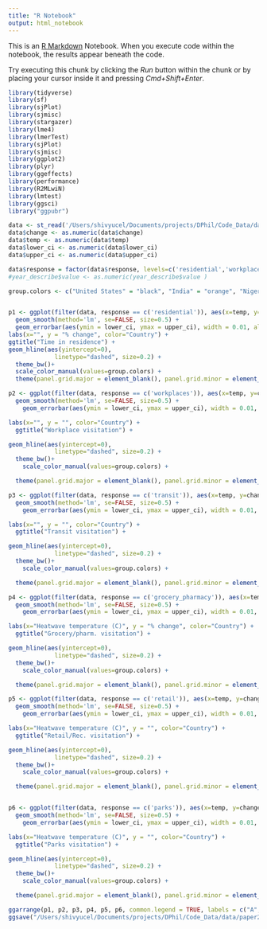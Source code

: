 ```yaml
---
title: "R Notebook"
output: html_notebook
---
```


This is an [R Markdown](http://rmarkdown.rstudio.com) Notebook. When you execute code within the notebook, the results appear beneath the code. 

Try executing this chunk by clicking the *Run* button within the chunk or by placing your cursor inside it and pressing *Cmd+Shift+Enter*. 

```r
library(tidyverse)
library(sf)
library(sjPlot)
library(sjmisc)
library(stargazer)
library(lme4)
library(lmerTest)
library(sjPlot)
library(sjmisc)
library(ggplot2)
library(plyr)
library(ggeffects)
library(performance)
library(R2MLwiN)
library(lmtest)
library(ggsci)
library("ggpubr")

```


```r
data <- st_read('/Users/shivyucel/Documents/projects/DPhil/Code_Data/data/paper2/results/THI_state_plots_CI_sorted.csv')
data$change <- as.numeric(data$change)
data$temp <- as.numeric(data$temp)
data$lower_ci <- as.numeric(data$lower_ci)
data$upper_ci <- as.numeric(data$upper_ci)

data$response = factor(data$response, levels=c('residential','workplaces','transit','grocery_pharmacy', 'retail', 'parks'))
#year_describe$value <- as.numeric(year_describe$value )

group.colors <- c("United States" = "black", "India" = "orange", "Nigeria" ="#1B7339", "France" = "#0072bb", "Turkey" = "red", "Brazil" = "#5ced73")


p1 <- ggplot(filter(data, response == c('residential')), aes(x=temp, y=change, color=adm0)) + 
  geom_smooth(method='lm', se=FALSE, size=0.5) + 
  geom_errorbar(aes(ymin = lower_ci, ymax = upper_ci), width = 0.01, alpha=0.1) +
labs(x="", y = "% change", color="Country") + 
ggtitle("Time in residence") +
geom_hline(aes(yintercept=0),
             linetype="dashed", size=0.2) + 
  theme_bw()+ 
  scale_color_manual(values=group.colors) +
  theme(panel.grid.major = element_blank(), panel.grid.minor = element_blank())

p2 <- ggplot(filter(data, response == c('workplaces')), aes(x=temp, y=change, color=adm0)) + 
  geom_smooth(method='lm', se=FALSE, size=0.5) + 
    geom_errorbar(aes(ymin = lower_ci, ymax = upper_ci), width = 0.01, alpha=0.1) +

labs(x="", y = "", color="Country") + 
  ggtitle("Workplace visitation") +

geom_hline(aes(yintercept=0),
             linetype="dashed", size=0.2) + 
  theme_bw()+ 
    scale_color_manual(values=group.colors) +

  theme(panel.grid.major = element_blank(), panel.grid.minor = element_blank())

p3 <- ggplot(filter(data, response == c('transit')), aes(x=temp, y=change, color=adm0)) + 
  geom_smooth(method='lm', se=FALSE, size=0.5) + 
    geom_errorbar(aes(ymin = lower_ci, ymax = upper_ci), width = 0.01, alpha=0.1) +

labs(x="", y = "", color="Country") + 
  ggtitle("Transit visitation") +

geom_hline(aes(yintercept=0),
             linetype="dashed", size=0.2) + 
  theme_bw()+ 
    scale_color_manual(values=group.colors) +

  theme(panel.grid.major = element_blank(), panel.grid.minor = element_blank())

p4 <- ggplot(filter(data, response == c('grocery_pharmacy')), aes(x=temp, y=change, color=adm0)) + 
  geom_smooth(method='lm', se=FALSE, size=0.5) + 
    geom_errorbar(aes(ymin = lower_ci, ymax = upper_ci), width = 0.01, alpha=0.1) +

labs(x="Heatwave temperature (C)", y = "% change", color="Country") + 
  ggtitle("Grocery/pharm. visitation") +

geom_hline(aes(yintercept=0),
             linetype="dashed", size=0.2) + 
  theme_bw()+ 
    scale_color_manual(values=group.colors) +

  theme(panel.grid.major = element_blank(), panel.grid.minor = element_blank())

p5 <- ggplot(filter(data, response == c('retail')), aes(x=temp, y=change, color=adm0)) + 
  geom_smooth(method='lm', se=FALSE, size=0.5) + 
    geom_errorbar(aes(ymin = lower_ci, ymax = upper_ci), width = 0.01, alpha=0.1) +

labs(x="Heatwave temperature (C)", y = "", color="Country") + 
  ggtitle("Retail/Rec. visitation") +

geom_hline(aes(yintercept=0),
             linetype="dashed", size=0.2) + 
  theme_bw()+ 
    scale_color_manual(values=group.colors) +

  theme(panel.grid.major = element_blank(), panel.grid.minor = element_blank())


p6 <- ggplot(filter(data, response == c('parks')), aes(x=temp, y=change, color=adm0)) + 
  geom_smooth(method='lm', se=FALSE, size=0.5) + 
    geom_errorbar(aes(ymin = lower_ci, ymax = upper_ci), width = 0.01, alpha=0.1) +

labs(x="Heatwave temperature (C)", y = "", color="Country") + 
  ggtitle("Parks visitation") +

geom_hline(aes(yintercept=0),
             linetype="dashed", size=0.2) + 
  theme_bw()+ 
    scale_color_manual(values=group.colors) +

  theme(panel.grid.major = element_blank(), panel.grid.minor = element_blank())

ggarrange(p1, p2, p3, p4, p5, p6, common.legend = TRUE, labels = c("A", "B", "C", "D", "E", "F"))
ggsave("/Users/shivyucel/Documents/projects/DPhil/Code_Data/data/paper2/results/plotting/thi_admo_plots_CI_sorted.pdf")
```
